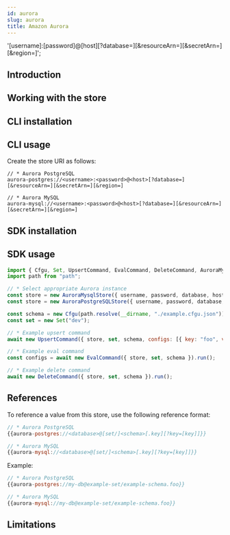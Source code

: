 ```yaml
---
id: aurora
slug: aurora
title: Amazon Aurora
---
```


  '[username]:[password]@[host][?database=][&resourceArn=][&secretArn=][&region=]';

## Introduction

<StoreIntroSnippet storeName={introStoreName} />

## Working with the store

## CLI installation

<CliInstallSnippet />

## CLI usage

Create the store URI as follows:

```shell
// * Aurora PostgreSQL
aurora-postgres://<username>:<password>@<host>[?database=][&resourceArn=][&secretArn=][&region=]

// * Aurora MySQL
aurora-mysql://<username>:<password>@<host>[?database=][&resourceArn=][&secretArn=][&region=]
```

<CliExamplesSnippet scheme={schemePostgres} uriExample={uriExample} />

## SDK installation

<SdkInstallSnippet />

## SDK usage

```javascript
import { Cfgu, Set, UpsertCommand, EvalCommand, DeleteCommand, AuroraMysqlStore, AuroraPostgreSQLStore} from "@configu/node";
import path from "path";

// * Select appropriate Aurora instance
const store = new AuroraMysqlStore({ username, password, database, host, region, resourceArn, secretArn });
const store = new AuroraPostgreSQLStore({ username, password, database, host, region, resourceArn, secretArn });

const schema = new Cfgu(path.resolve(__dirname, "./example.cfgu.json"));
const set = new Set("dev");

// * Example upsert command
await new UpsertCommand({ store, set, schema, configs: [{ key: "foo", value: "bar" }] }).run();

// * Example eval command
const configs = await new EvalCommand({ store, set, schema }).run();

// * Example delete command
await new DeleteCommand({ store, set, schema }).run();
```

## References

To reference a value from this store, use the following reference format:

```node.js
// * Aurora PostgreSQL
{{aurora-postgres://<database>@[set/]<schema>[.key][?key=[key]]}}

// * Aurora MySQL
{{aurora-mysql://<database>@[set/]<schema>[.key][?key=[key]]}}
```

Example:

```node.js
// * Aurora PostgreSQL
{{aurora-postgres://my-db@example-set/example-schema.foo}}

// * Aurora MySQL
{{aurora-mysql://my-db@example-set/example-schema.foo}}
```

## Limitations

<OrmLimitationsSnippet />

